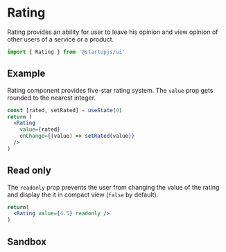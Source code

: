 
# Rating

Rating provides an ability for user to leave his opinion and view opinion of other users of a service or a product.

```jsx
import { Rating } from '@startupjs/ui'
```

## Example

Rating component provides five-star rating system. The `value` prop gets rounded to the nearest integer.

```jsx example
const [rated, setRated] = useState(0)
return (
  <Rating
    value={rated}
    onChange={(value) => setRated(value)}
  />
)
```

## Read only

The `readonly` prop prevents the user from changing the value of the rating and display the it in compact view (`false` by default).

```jsx example
return(
  <Rating value={4.5} readonly />
)
```

## Sandbox

<Sandbox Component={Rating} />
